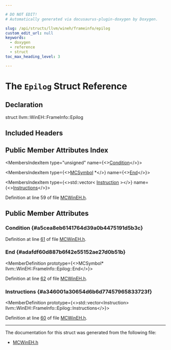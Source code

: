 ```yaml
---

# DO NOT EDIT!
# Automatically generated via docusaurus-plugin-doxygen by Doxygen.

slug: /api/structs/llvm/wineh/frameinfo/epilog
custom_edit_url: null
keywords:
  - doxygen
  - reference
  - struct
toc_max_heading_level: 3

---
```





# The `Epilog` Struct Reference

<DoxygenPage pluginConfig={pluginConfig}>



## Declaration

<CodeBlock>struct llvm::WinEH::FrameInfo::Epilog</CodeBlock>

## Included Headers

<IncludesList>
<IncludesListItem
  filePath="llvm/MC/MCWinEH.h"
  permalink="/docs/api/files/include/include/llvm/include/llvm/mc/mcwineh-h"
  isLocal="true" />
</IncludesList>

## Public Member Attributes Index

<MembersIndex>

<MembersIndexItem
  type="unsigned"
  name={<><a href="#a5cea8eb6141764d39a0b4475191d5b3c">Condition</a></>}>
</MembersIndexItem>

<MembersIndexItem
  type={<><a href="/docs/api/classes/llvm/mcsymbol">MCSymbol</a> &#42;</>}
  name={<><a href="#adafdf60d887b6f42e55152ae27d0b51b">End</a></>}>
</MembersIndexItem>

<MembersIndexItem
  type={<>std::vector&lt; <a href="/docs/api/structs/llvm/wineh/instruction">Instruction</a> &gt;</>}
  name={<><a href="#a346001a30654d6b6d77457965833723f">Instructions</a></>}>
</MembersIndexItem>

</MembersIndex>


Definition at line 59 of file <a href="/docs/api/files/include/include/llvm/include/llvm/mc/mcwineh-h">MCWinEH.h</a>.

<SectionDefinition>

## Public Member Attributes

### Condition {#a5cea8eb6141764d39a0b4475191d5b3c}

<MemberDefinition
  prototype="unsigned llvm::WinEH::FrameInfo::Epilog::Condition">

Definition at line <a href="/docs/api/files/include/include/llvm/include/llvm/mc/mcwineh-h/#l00061">61</a> of file <a href="/docs/api/files/include/include/llvm/include/llvm/mc/mcwineh-h">MCWinEH.h</a>.
</MemberDefinition>

### End {#adafdf60d887b6f42e55152ae27d0b51b}

<MemberDefinition
  prototype={<>MCSymbol&#42; llvm::WinEH::FrameInfo::Epilog::End</>}>

Definition at line <a href="/docs/api/files/include/include/llvm/include/llvm/mc/mcwineh-h/#l00062">62</a> of file <a href="/docs/api/files/include/include/llvm/include/llvm/mc/mcwineh-h">MCWinEH.h</a>.
</MemberDefinition>

### Instructions {#a346001a30654d6b6d77457965833723f}

<MemberDefinition
  prototype={<>std::vector&lt;Instruction&gt; llvm::WinEH::FrameInfo::Epilog::Instructions</>}>

Definition at line <a href="/docs/api/files/include/include/llvm/include/llvm/mc/mcwineh-h/#l00060">60</a> of file <a href="/docs/api/files/include/include/llvm/include/llvm/mc/mcwineh-h">MCWinEH.h</a>.
</MemberDefinition>

</SectionDefinition>

<hr/>

The documentation for this struct was generated from the following file:

<ul>
<li><a href="/docs/api/files/include/include/llvm/include/llvm/mc/mcwineh-h">MCWinEH.h</a></li>
</ul>

</DoxygenPage>
